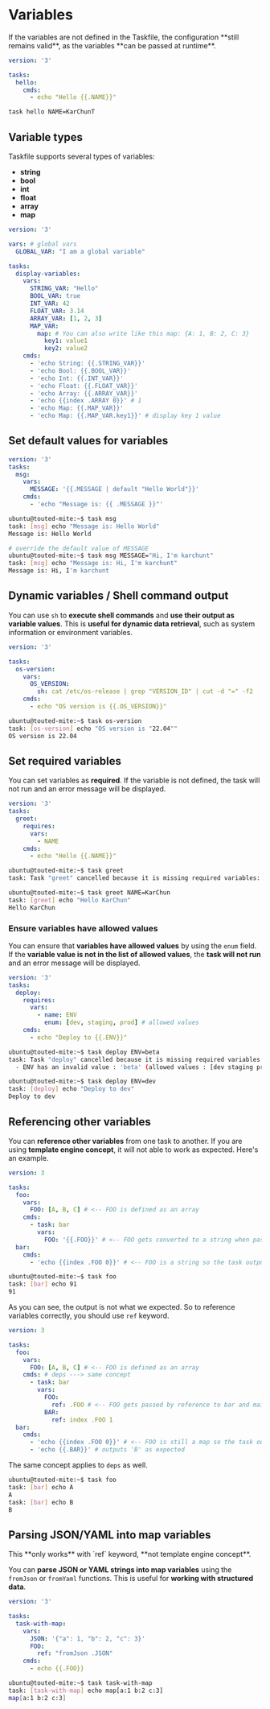 # Variables

<Callout title="What happens variables are not defined?">
  If the variables are not defined in the Taskfile, the configuration **still remains valid**, as the variables **can be passed at runtime**.

  ```yaml filename="Taskfile.yaml"
  version: '3'

  tasks:
    hello:
      cmds:
        - echo "Hello {{.NAME}}"
  ```

  ```bash
  task hello NAME=KarChunT
  ```
</Callout>

## Variable types

Taskfile supports several types of variables:
- **string**
- **bool**
- **int**
- **float**
- **array**
- **map**

```yaml filename="Taskfile.yaml"
version: '3'

vars: # global vars
  GLOBAL_VAR: "I am a global variable"

tasks:
  display-variables:
    vars:
      STRING_VAR: "Hello"
      BOOL_VAR: true
      INT_VAR: 42
      FLOAT_VAR: 3.14
      ARRAY_VAR: [1, 2, 3]
      MAP_VAR:
        map: # You can also write like this map: {A: 1, B: 2, C: 3}
          key1: value1
          key2: value2
    cmds:
      - 'echo String: {{.STRING_VAR}}'
      - 'echo Bool: {{.BOOL_VAR}}'
      - 'echo Int: {{.INT_VAR}}'
      - 'echo Float: {{.FLOAT_VAR}}'
      - 'echo Array: {{.ARRAY_VAR}}'
      - 'echo {{index .ARRAY 0}}' # 1
      - 'echo Map: {{.MAP_VAR}}'
      - 'echo Map: {{.MAP_VAR.key1}}' # display key 1 value
```

## Set default values for variables

```yaml filename="Taskfile.yaml" {5}
version: '3'
tasks:
  msg:
    vars:
      MESSAGE: '{{.MESSAGE | default "Hello World"}}'
    cmds:
      - 'echo "Message is: {{ .MESSAGE }}"'
```

```bash filename="Demo and output"
ubuntu@touted-mite:~$ task msg 
task: [msg] echo "Message is: Hello World"
Message is: Hello World

# override the default value of MESSAGE
ubuntu@touted-mite:~$ task msg MESSAGE="Hi, I'm karchunt"
task: [msg] echo "Message is: Hi, I'm karchunt"
Message is: Hi, I'm karchunt
```

## Dynamic variables / Shell command output

You can use `sh` to **execute shell commands** and **use their output as variable values**. This is **useful for dynamic data retrieval**, such as system information or environment variables.

```yaml filename="Taskfile.yaml"
version: '3'

tasks:
  os-version:
    vars:
      OS_VERSION:
        sh: cat /etc/os-release | grep "VERSION_ID" | cut -d "=" -f2
    cmds:
      - echo "OS version is {{.OS_VERSION}}"
```

```bash filename="Demo and output"
ubuntu@touted-mite:~$ task os-version 
task: [os-version] echo "OS version is "22.04""
OS version is 22.04
```

## Set required variables

You can set variables as **required**. If the variable is not defined, the task will not run and an error message will be displayed.

```yaml filename="Taskfile.yaml"
version: '3'
tasks:
  greet:
    requires:
      vars:
        - NAME
    cmds:
      - echo "Hello {{.NAME}}"
```

```bash filename="Demo and output"
ubuntu@touted-mite:~$ task greet 
task: Task "greet" cancelled because it is missing required variables: NAME

ubuntu@touted-mite:~$ task greet NAME=KarChun
task: [greet] echo "Hello KarChun"
Hello KarChun
```

### Ensure variables have allowed values

You can ensure that **variables have allowed values** by using the `enum` field. If the **variable value is not in the list of allowed values**, the **task will not run** and an error message will be displayed.

```yaml filename="Taskfile.yaml"
version: '3'
tasks:
  deploy:
    requires:
      vars:
        - name: ENV
          enum: [dev, staging, prod] # allowed values
    cmds:
      - echo "Deploy to {{.ENV}}"
```

```bash filename="Demo and output"
ubuntu@touted-mite:~$ task deploy ENV=beta
task: Task "deploy" cancelled because it is missing required variables:
  - ENV has an invalid value : 'beta' (allowed values : [dev staging prod])

ubuntu@touted-mite:~$ task deploy ENV=dev
task: [deploy] echo "Deploy to dev"
Deploy to dev
```

## Referencing other variables

You can **reference other variables** from one task to another.
If you are using **template engine concept**, it will not able to work as expected. Here's an example.

```yaml filename="Taskfile.yaml"
version: 3

tasks:
  foo:
    vars:
      FOO: [A, B, C] # <-- FOO is defined as an array
    cmds:
      - task: bar
        vars:
          FOO: '{{.FOO}}' # <-- FOO gets converted to a string when passed to bar
  bar:
    cmds:
      - 'echo {{index .FOO 0}}' # <-- FOO is a string so the task outputs '91' which is the ASCII code for '[' instead of the expected 'A'
```

```bash filename="Demo and Output"
ubuntu@touted-mite:~$ task foo
task: [bar] echo 91
91
```

As you can see, the output is not what we expected. So to reference variables correctly, you should use `ref` keyword.

```yaml filename="Taskfile.yaml"
version: 3

tasks:
  foo:
    vars:
      FOO: [A, B, C] # <-- FOO is defined as an array
    cmds: # deps ---> same concept
      - task: bar
        vars:
          FOO:
            ref: .FOO # <-- FOO gets passed by reference to bar and maintains its type
          BAR:
            ref: index .FOO 1
  bar:
    cmds:
      - 'echo {{index .FOO 0}}' # <-- FOO is still a map so the task outputs 'A' as expected
      - 'echo {{.BAR}}' # outputs 'B' as expected
```
The same concept applies to `deps` as well.

```bash filename="Demo and Output"
ubuntu@touted-mite:~$ task foo
task: [bar] echo A
A
task: [bar] echo B
B
```

## Parsing JSON/YAML into map variables

<Callout>
  This **only works** with `ref` keyword, **not template engine concept**.
</Callout>

You can **parse JSON or YAML strings into map variables** using the `fromJson` or `fromYaml` functions. This is useful for **working with structured data**.

```yaml filename="Taskfile.yaml"
version: '3'

tasks:
  task-with-map:
    vars:
      JSON: '{"a": 1, "b": 2, "c": 3}'
      FOO:
        ref: "fromJson .JSON"
    cmds:
      - echo {{.FOO}}
```

```bash filename="Demo and Output"
ubuntu@touted-mite:~$ task task-with-map 
task: [task-with-map] echo map[a:1 b:2 c:3]
map[a:1 b:2 c:3]
```